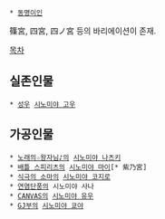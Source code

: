  * [[동명이인]] 
篠宮, 四宮, 四ノ宮 등의 바리에이션이 존재.

[[목차]]

== 실존인물 ==
 * [[성우]] [[시노미야 고우]]

== 가공인물 ==
 * [[노래의☆왕자님♪]]의 [[시노미야 나츠키]]
 * [[배틀 스피리츠]]의 [[시노미야 마이]][* 紫乃宮]
 * [[식극의 소마]]의 [[시노미야 코지로]]
 * [[연염단풍]]의 시노미야 사나
 * [[CANVAS]]의 [[시노미야 유우]]
 * [[GJ부]]의 [[시노미야 쿄야]]
